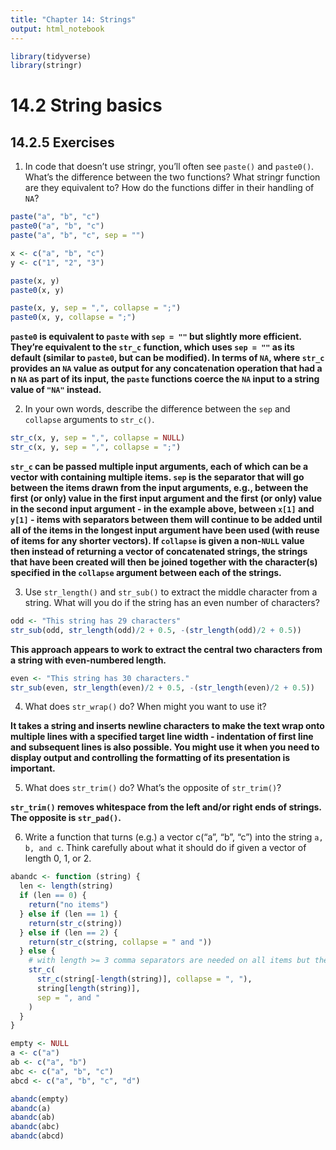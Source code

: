 ```yaml
---
title: "Chapter 14: Strings"
output: html_notebook
---
```


```r
library(tidyverse)
library(stringr)
```

# 14.2 String basics

## 14.2.5 Exercises

1. In code that doesn’t use stringr, you’ll often see `paste()` and `paste0()`. What’s the difference between the two functions? What stringr function are they equivalent to? How do the functions differ in their handling of `NA`?

```r
paste("a", "b", "c")
paste0("a", "b", "c")
paste("a", "b", "c", sep = "")

x <- c("a", "b", "c")
y <- c("1", "2", "3")

paste(x, y)
paste0(x, y)

paste(x, y, sep = ",", collapse = ";")
paste0(x, y, collapse = ";")
```

**`paste0` is equivalent to `paste` with `sep = ""` but slightly more efficient. They're equivalent to the `str_c` function, which uses `sep = ""` as its default (similar to `paste0`, but can be modified). In terms of `NA`, where `str_c` provides an `NA` value as output for any concatenation operation that had a n `NA` as part of its input, the `paste` functions coerce the `NA` input to a string value of `"NA"` instead.**

2. In your own words, describe the difference between the `sep` and `collapse` arguments to `str_c()`.

```r
str_c(x, y, sep = ",", collapse = NULL)
str_c(x, y, sep = ",", collapse = ";")
```

**`str_c` can be passed multiple input arguments, each of which can be a vector with containing multiple items. `sep` is the separator that will go between the items drawn from the input arguments, e.g., between the first (or only) value in the first input argument and the first (or only) value in the second input argument - in the example above, between `x[1]` and `y[1]` - items with separators between them will continue to be added until all of the items in the longest input argument have been used (with reuse of items for any shorter vectors). If `collapse` is given a non-`NULL` value then instead of returning a vector of concatenated strings, the strings that have been created will then be joined together with the character(s) specified in the `collapse` argument between each of the strings.**

3. Use `str_length()` and `str_sub()` to extract the middle character from a string. What will you do if the string has an even number of characters?

```r
odd <- "This string has 29 characters"
str_sub(odd, str_length(odd)/2 + 0.5, -(str_length(odd)/2 + 0.5))
```

**This approach appears to work to extract the central two characters from a string with even-numbered length.**

```r
even <- "This string has 30 characters."
str_sub(even, str_length(even)/2 + 0.5, -(str_length(even)/2 + 0.5))
```

4. What does `str_wrap()` do? When might you want to use it?

**It takes a string and inserts newline characters to make the text wrap onto multiple lines with a specified target line width - indentation of first line and subsequent lines is also possible. You might use it when you need to display output and controlling the formatting of its presentation is important.**

5. What does `str_trim()` do? What’s the opposite of `str_trim()`?

**`str_trim()` removes whitespace from the left and/or right ends of strings. The opposite is `str_pad()`.**

6. Write a function that turns (e.g.) a vector c("a", "b", "c") into the string `a, b, and c`. Think carefully about what it should do if given a vector of length 0, 1, or 2.

```r
abandc <- function (string) {
  len <- length(string)
  if (len == 0) {
    return("no items")
  } else if (len == 1) {
    return(str_c(string))
  } else if (len == 2) {
    return(str_c(string, collapse = " and "))
  } else {
    # with length >= 3 comma separators are needed on all items but then "and" is needed on the last one so we need to work with subsets of the complete vector.
    str_c(
      str_c(string[-length(string)], collapse = ", "),
      string[length(string)],
      sep = ", and "
    )
  }
}

empty <- NULL
a <- c("a")
ab <- c("a", "b")
abc <- c("a", "b", "c")
abcd <- c("a", "b", "c", "d")

abandc(empty)
abandc(a)
abandc(ab)
abandc(abc)
abandc(abcd)
```

